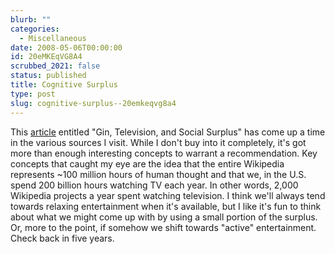 ```yaml
---
blurb: ""
categories:
  - Miscellaneous
date: 2008-05-06T00:00:00
id: 20eMKEqVG8A4
scrubbed_2021: false
status: published
title: Cognitive Surplus
type: post
slug: cognitive-surplus--20emkeqvg8a4
---
```


This
[article](http://www.herecomeseverybody.org/2008/04/looking-for-the-mouse.html)
entitled "Gin, Television, and Social Surplus" has come up a time
in the various sources I visit. While I don't buy into it
completely, it's got more than enough interesting concepts to
warrant a recommendation. Key concepts that caught my eye are the
idea that the entire Wikipedia represents \~100 million hours of
human thought and that we, in the U.S. spend 200 billion hours
watching TV each year. In other words, 2,000 Wikipedia projects a
year spent watching television. I think we'll always tend towards
relaxing entertainment when it's available, but I like it's fun to
think about what we might come up with by using a small portion of
the surplus. Or, more to the point, if somehow we shift towards
"active" entertainment. Check back in five years.